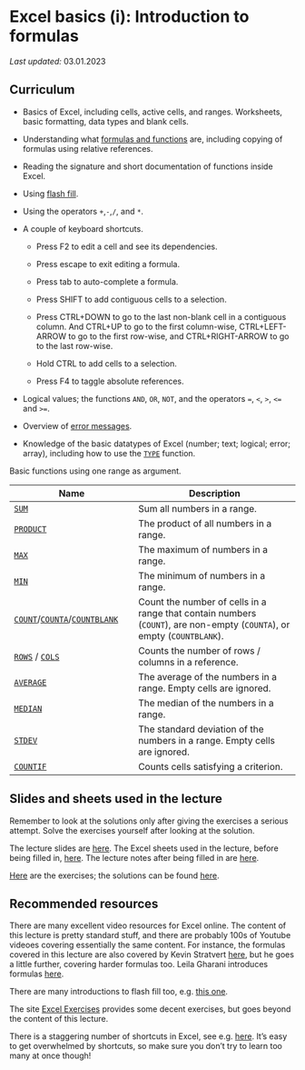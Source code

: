 # Excel basics (i): Introduction to formulas

*Last updated:* 03.01.2023

## Curriculum

-   Basics of Excel, including cells, active cells, and ranges. Worksheets, basic formatting, data types and blank cells.

-   Understanding what [formulas and functions](https://exceljet.net/articles/excel-formulas-and-functions) are, including copying of formulas using relative references.

-   Reading the signature and short documentation of functions inside Excel.

-   Using [flash fill](https://support.microsoft.com/en-us/office/save-time-with-flash-fill-9159216a-75a0-4c11-82e6-8eca29cb3b89).

-   Using the operators `+`,`-`,`/`, and `*`.

-   A couple of keyboard shortcuts.

    -   Press F2 to edit a cell and see its dependencies.

    -   Press escape to exit editing a formula.

    -   Press tab to auto-complete a formula.

    -   Press SHIFT to add contiguous cells to a selection.

    -   Press CTRL+DOWN to go to the last non-blank cell in a contiguous column. And CTRL+UP to go to the first column-wise, CTRL+LEFT-ARROW to go to the first row-wise, and CTRL+RIGHT-ARROW to go to the last row-wise.

    -   Hold CTRL to add cells to a selection.

    -   Press F4 to taggle absolute references.

-   Logical values; the functions `AND`, `OR`, `NOT`, and the operators `=`, `<`, `>`, `<=` and `>=`.

-   Overview of [error messages](https://exceljet.net/articles/excel-formula-errors).

-   Knowledge of the basic datatypes of Excel (number; text; logical; error; array), including how to use the [`TYPE`](https://exceljet.net/functions/type-function#:~:text=The%20Excel%20TYPE%20function%20returns,value%20in%20a%20particular%20cell) function.

Basic functions using one range as argument.

| Name                                                                                                                                                                                   | Description                                                                                                             |
|-------------------------------|-----------------------------------------|
| [`SUM`](https://exceljet.net/functions/sum-function)                                                                                                                                   | Sum all numbers in a range.                                                                                             |
| [`PRODUCT`](https://exceljet.net/functions/product-function)                                                                                                                           | The product of all numbers in a range.                                                                                  |
| [`MAX`](https://exceljet.net/functions/max-function)                                                                                                                                   | The maximum of numbers in a range.                                                                                      |
| [`MIN`](https://exceljet.net/functions/min-function)                                                                                                                                   | The minimum of numbers in a range.                                                                                      |
| [`COUNT`](https://exceljet.net/functions/count-function)/[`COUNTA`](https://exceljet.net/functions/counta-function)/[`COUNTBLANK`](https://exceljet.net/functions/countblank-function) | Count the number of cells in a range that contain numbers (`COUNT`), are non-empty (`COUNTA`), or empty (`COUNTBLANK`). |
| [`ROWS`](https://exceljet.net/functions/rows-function) / [`COLS`](https://exceljet.net/functions/cols-function)                                                                        | Counts the number of rows / columns in a reference.                                                                     |
| [`AVERAGE`](https://exceljet.net/functions/average-function)                                                                                                                           | The average of the numbers in a range. Empty cells are ignored.                                                         |
| [`MEDIAN`](https://exceljet.net/functions/median-function)                                                                                                                             | The median of the numbers in a range.                                                                                   |
| [`STDEV`](https://exceljet.net/functions/stdev-function)                                                                                                                               | The standard deviation of the numbers in a range. Empty cells are ignored.                                              |
| [`COUNTIF`](https://exceljet.net/functions/countif-function)                                                                                                                           | Counts cells satisfying a criterion.                                                                                    |

## Slides and sheets used in the lecture

::: warning
Remember to look at the solutions only after giving the exercises a serious attempt. Solve the exercises yourself after looking at the solution.
:::

The lecture slides are [here](https://rawcdn.githack.com/BI-DS/ELE-3915/65f16fba2d7ce0fe0fb7fc248d6cf812bb9ba321/slides/lecture01.html). The Excel sheets used in the lecture, before being filled in, [here](https://github.com/BI-DS/ELE-3915/blob/main/slides/lecture01.xlsx). The lecture notes after being filled in are [here](https://github.com/BI-DS/ELE-3915/blob/main/slides/lecture01_solutions.xlsx).

[Here](https://github.com/BI-DS/ELE-3915/blob/main/exercises/exercises01.xlsx) are the exercises; the solutions can be found [here](https://github.com/BI-DS/ELE-3915/blob/main/exercises/exercises01_solutions.xlsx).

## Recommended resources

There are many excellent video resources for Excel online. The content of this lecture is pretty standard stuff, and there are probably 100s of Youtube videoes covering essentially the same content. For instance, the formulas covered in this lecture are also covered by Kevin Stratvert [here](https://www.youtube.com/watch?v=Jl0Qk63z2ZY&ab_channel=KevinStratvert), but he goes a little further, covering harder formulas too. Leila Gharani introduces formulas [here](https://www.youtube.com/watch?v=y1126PQ5zRU&ab_channel=LeilaGharani).

There are many introductions to flash fill too, e.g. [this one](https://www.youtube.com/watch?v=1KimYFzET1w&ab_channel=LeilaGharani).

The site [Excel Exercises](https://excelexercises.com/) provides some decent exercises, but goes beyond the content of this lecture.

There is a staggering number of shortcuts in Excel, see e.g. [here](https://support.microsoft.com/en-us/office/keyboard-shortcuts-in-excel-1798d9d5-842a-42b8-9c99-9b7213f0040f). It's easy to get overwhelmed by shortcuts, so make sure you don't try to learn too many at once though!
